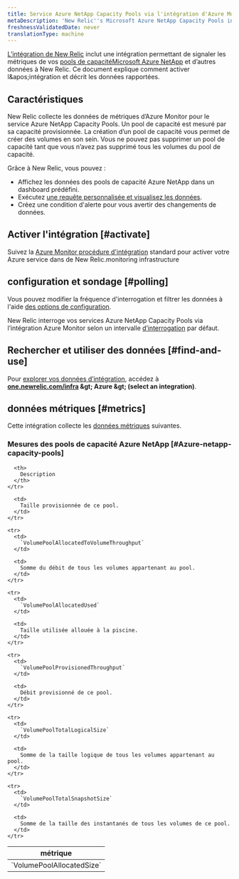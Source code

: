 ```yaml
---
title: Service Azure NetApp Capacity Pools via l'intégration d'Azure Monitor
metaDescription: 'New Relic''s Microsoft Azure NetApp Capacity Pools integration: what data it reports and how to enable it.'
freshnessValidatedDate: never
translationType: machine
---
```


[L’intégration de New Relic](/docs/infrastructure/introduction-infra-monitoring) inclut une intégration permettant de signaler les métriques de vos [pools de capacitéMicrosoft Azure NetApp](https://learn.microsoft.com/en-us/azure/azure-netapp-files/azure-netapp-files-set-up-capacity-pool) et d’autres données à New Relic. Ce document explique comment activer l&amp;apos;intégration et décrit les données rapportées.

## Caractéristiques

New Relic collecte les données de métriques d’Azure Monitor pour le service Azure NetApp Capacity Pools. Un pool de capacité est mesuré par sa capacité provisionnée. La création d’un pool de capacité vous permet de créer des volumes en son sein. Vous ne pouvez pas supprimer un pool de capacité tant que vous n’avez pas supprimé tous les volumes du pool de capacité.

Grâce à New Relic, vous pouvez :

* Affichez les données des pools de capacité Azure NetApp dans un dashboard prédéfini.
* Exécutez [une requête personnalisée et visualisez les données](/docs/infrastructure/integrations-getting-started/getting-started/use-integration-data-new-relic-insights).
* Créez une condition d&apos;alerte pour vous avertir des changements de données.

## Activer l&apos;intégration [#activate]

Suivez la [Azure Monitor procédure d&apos;intégration](/docs/infrastructure/microsoft-azure-integrations/azure-integrations-list/azure-monitor) standard pour activer votre Azure service dans de New Relic.monitoring infrastructure

## configuration et sondage [#polling]

Vous pouvez modifier la fréquence d&apos;interrogation et filtrer les données à l&apos;aide [des options de configuration](/docs/infrastructure/microsoft-azure-integrations/azure-integrations-list/azure-monitor/#settings).

New Relic interroge vos services Azure NetApp Capacity Pools via l’intégration Azure Monitor selon un intervalle [d’interrogation](/docs/infrastructure/microsoft-azure-integrations/azure-integrations-list/azure-monitor/#settings) par défaut.

## Rechercher et utiliser des données [#find-and-use]

Pour [explorer vos données d’intégration](/docs/infrastructure/integrations/find-use-infrastructure-integration-data), accédez à <DNT>**[one.newrelic.com/infra](https://one.newrelic.com/infra) &amp;gt; Azure &amp;gt; (select an integration)**</DNT>.

## données métriques [#metrics]

Cette intégration collecte les [données métriques](/docs/infrastructure/integrations-getting-started/getting-started/understand-integration-data-data-types#metric) suivantes.

### Mesures des pools de capacité Azure NetApp [#Azure-netapp-capacity-pools]

<table>
  <thead>
    <tr>
      <th style={{ width: "300px" }}>
        métrique
      </th>

      <th>
        Description
      </th>
    </tr>
  </thead>

  <tbody>
    <tr>
      <td>
        `VolumePoolAllocatedSize`
      </td>

      <td>
        Taille provisionnée de ce pool.
      </td>
    </tr>

    <tr>
      <td>
        `VolumePoolAllocatedToVolumeThroughput`
      </td>

      <td>
        Somme du débit de tous les volumes appartenant au pool.
      </td>
    </tr>

    <tr>
      <td>
        `VolumePoolAllocatedUsed`
      </td>

      <td>
        Taille utilisée allouée à la piscine.
      </td>
    </tr>

    <tr>
      <td>
        `VolumePoolProvisionedThroughput`
      </td>

      <td>
        Débit provisionné de ce pool.
      </td>
    </tr>

    <tr>
      <td>
        `VolumePoolTotalLogicalSize`
      </td>

      <td>
        Somme de la taille logique de tous les volumes appartenant au pool.
      </td>
    </tr>

    <tr>
      <td>
        `VolumePoolTotalSnapshotSize`
      </td>

      <td>
        Somme de la taille des instantanés de tous les volumes de ce pool.
      </td>
    </tr>
  </tbody>
</table>